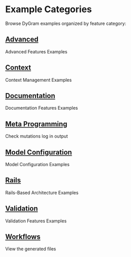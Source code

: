 
<Layout>

# Example Categories

Browse DyGram examples organized by feature category:

## [Advanced](advanced.html)

Advanced Features Examples

## [Context](context.html)

Context Management Examples

## [Documentation](documentation.html)

Documentation Features Examples

## [Meta Programming](meta-programming.html)

Check mutations log in output

## [Model Configuration](model-configuration.html)

Model Configuration Examples

## [Rails](rails.html)

Rails-Based Architecture Examples

## [Validation](validation.html)

Validation Features Examples

## [Workflows](workflows.html)

View the generated files

</Layout>
